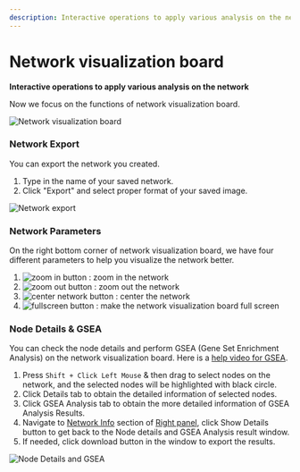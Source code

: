 ```yaml
---
description: Interactive operations to apply various analysis on the network
---
```



# Network visualization board

**Interactive operations to apply various analysis on the network**

Now we focus on the functions of network visualization board.

![Network visualization board](../../../public/image/docs/network-visualization-board.png)

### Network Export

You can export the network you created.

1. Type in the name of your saved network.
2. Click "Export" and select proper format of your saved image.

![Network export](../../../public/image/docs/network-export.png)

### Network Parameters

On the right bottom corner of network visualization board, we have four different parameters to help you visualize the network better.

1. <Image
     width={30}
     height={30}
     src='/image/docs/zoom-in-button.png'
     alt='zoom in button'
     className='inline aspect-square'
   />
   : zoom in the network
2. <Image
     width={30}
     height={30}
     src='/image/docs/zoom-out-button.png'
     alt='zoom out button'
     className='inline aspect-square'
   />
   : zoom out the network
3. <Image
     width={30}
     height={30}
     src='/image/docs/center-network-button.png'
     alt='center network button'
     className='inline aspect-square'
   />
   : center the network
4. <Image
     width={30}
     height={30}
     src='/image/docs/fullscreen-button.png'
     alt='fullscreen button'
     className='inline aspect-square'
   />
   : make the network visualization board full screen

### Node Details & GSEA

You can check the node details and perform GSEA (Gene Set Enrichment Analysis) on the network visualization board. Here is a [help video for GSEA](../use-cases-and-short-help-videos.mdx#gsea-analysis).

1. Press `Shift + Click Left Mouse` & then drag to select nodes on the network, and the selected nodes will be highlighted with black circle.
2. Click Details tab to obtain the detailed information of selected nodes.
3. Click GSEA Analysis tab to obtain the more detailed information of GSEA Analysis Results.
4. Navigate to [Network Info](right-panel.mdx#network-info) section of [Right panel](right-panel.mdx), click Show Details button to get back to the Node details and GSEA Analysis result window.
5. If needed, click download button in the window to export the results.

![Node Details and GSEA](../../../public/image/docs/node-details-gsea.png)
